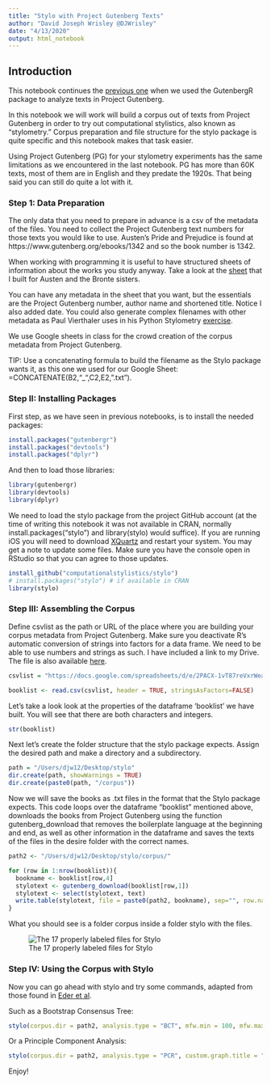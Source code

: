 ```yaml
---
title: "Stylo with Project Gutenberg Texts"
author: "David Joseph Wrisley @DJWrisley"
date: "4/13/2020"
output: html_notebook
---
```


## Introduction

This notebook continues the [previous one](https://github.com/djwrisley/RLAC/blob/master/GutenbergR.Rmd) when we used the GutenbergR package to analyze texts in Project Gutenberg. 

In this notebook we will work will build a corpus out of texts from Project Gutenberg in order to try out computational stylistics, also known as "stylometry." Corpus preparation and file structure for the stylo package is quite specific and this notebook makes that task easier. 

Using Project Gutenberg (PG) for your stylometry experiments has the same limitations as we encountered in the last notebook.  PG has more than 60K texts, most of them are in English and they predate the 1920s.  That being said you can still do quite a lot with it. 

### Step 1: Data Preparation

The only data that you need to prepare in advance is a csv of the metadata of the files. You need to collect the Project Gutenberg text numbers for those texts you would like to use. Austen's Pride and Prejudice is found at https://www.gutenberg.org/ebooks/1342 and so the book number is 1342. 

When working with programming it is useful to have structured sheets of information about the works you study anyway. Take a look at the [sheet](https://github.com/djwrisley/RLAC/blob/master/Stylo_with_texts_from_Project_Gutenberg.csv) that I built for Austen and the Bronte sisters. 

You can have any metadata in the sheet that you want, but the essentials are the Project Gutenberg number, author name and shortened title. Notice I also added date. You could also generate complex filenames with other metadata as Paul Vierthaler uses in his Python Stylometry [exercise](https://github.com/vierth/nyuabudhabi). 

We use Google sheets in class for the crowd creation of the corpus metadata from Project Gutenberg.

TIP: Use a concatenating formula to build the filename as the Stylo package wants it, as this one we used for our Google Sheet: =CONCATENATE(B2,"_",C2,E2,".txt").


### Step II: Installing Packages

First step, as we have seen in previous notebooks, is to install the needed packages:


```r
install.packages("gutenbergr")
install.packages("devtools")
install.packages("dplyr")

```

And then to load those libraries:

```r
library(gutenbergr)
library(devtools)
library(dplyr)

```

We need to load the stylo package from the project GitHub account (at the time of writing this notebook it was not available in CRAN, normally install.packages("stylo") and library(stylo) would suffice). If you are running iOS you will need to download [XQuartz](https://www.xquartz.org/) and restart your system. You may get a note to update some files.  Make sure you have the console open in RStudio so that you can agree to those updates. 

```r
install_github("computationalstylistics/stylo")
# install.packages("stylo") # if available in CRAN
library(stylo)

```

### Step III: Assembling the Corpus 

Define csvlist as the path or URL of the place where you are building your corpus metadata from Project Gutenberg. Make sure you deactivate R's automatic conversion of strings into factors for a data frame. We need to be able to use numbers and strings as such. I have included a link to my Drive.  The file is also available [here](https://github.com/djwrisley/RLAC/blob/master/Stylo_with_texts_from_Project_Gutenberg.csv).


```r
csvlist = "https://docs.google.com/spreadsheets/d/e/2PACX-1vT87reVxrWeaYiRL6hP-fnPB9MX6Rq4eZHdEURjbzY5MbY7Q5Y59MWZYc309CqIqLxBmdaRog5BhbWn/pub?gid=0&single=true&output=csv"

booklist <- read.csv(csvlist, header = TRUE, stringsAsFactors=FALSE)
```

Let's take a look look at the properties of the dataframe 'booklist' we have built.  You will see that there are both characters and integers. 

```r
str(booklist)

```

Next let's create the folder structure that the stylo package expects.  Assign the desired path and make a directory and a subdirectory.


```r

path = "/Users/djw12/Desktop/stylo"
dir.create(path, showWarnings = TRUE)
dir.create(paste0(path, "/corpus"))

```

Now we will save the books as .txt files in the format that the Stylo package expects. This code loops over the dataframe "booklist" mentioned above, downloads the books from Project Gutenberg using the function gutenberg_download that removes the boilerplate language at the beginning and end, as well as other information in the dataframe and saves the texts of the files in the desire folder with the correct names. 


```r
path2 <- "/Users/djw12/Desktop/stylo/corpus/"

for (row in 1:nrow(booklist)){
  bookname <- booklist[row,4]
  stylotext <- gutenberg_download(booklist[row,1])
  stylotext <- select(stylotext, text)
  write.table(stylotext, file = paste0(path2, bookname), sep="", row.names = FALSE)
}

```


What you should see is a folder corpus inside a folder stylo with the files. 

![The 17 properly labeled files for Stylo](/Users/djw12/Desktop/corpus_folder.png)




### Step IV: Using the Corpus with Stylo 


Now you can go ahead with stylo and try some commands, adapted from those found in [Eder et al](https://journal.r-project.org/archive/2016/RJ-2016-007/RJ-2016-007.pdf).

Such as a Bootstrap Consensus Tree: 


```r
stylo(corpus.dir = path2, analysis.type = "BCT", mfw.min = 100, mfw.max = 3000, custom.graph.title = "Austen vs Bronte sisters", write.png.file = TRUE, gui = FALSE)

```

Or a Principle Component Analysis: 


```r

stylo(corpus.dir = path2, analysis.type = "PCR", custom.graph.title = "Austen vs. the Bronte sisters", pca.visual.flavour = "loadings", write.png.file = TRUE, gui = FALSE)

```

Enjoy!

